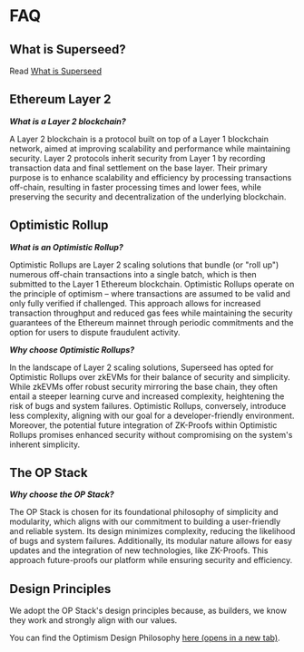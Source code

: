 # FAQ

## What is Superseed?

Read [What is Superseed](./core-concepts/what-is-superseed.mdx)

## Ethereum Layer 2

**_What is a Layer 2 blockchain?_**

A Layer 2 blockchain is a protocol built on top of a Layer 1 blockchain network, aimed at improving scalability and performance while maintaining security. Layer 2 protocols inherit security from Layer 1 by recording transaction data and final settlement on the base layer. Their primary purpose is to enhance scalability and efficiency by processing transactions off-chain, resulting in faster processing times and lower fees, while preserving the security and decentralization of the underlying blockchain.

## Optimistic Rollup

**_What is an Optimistic Rollup?_**

Optimistic Rollups are Layer 2 scaling solutions that bundle (or "roll up") numerous off-chain transactions into a single batch, which is then submitted to the Layer 1 Ethereum blockchain. Optimistic Rollups operate on the principle of optimism – where transactions are assumed to be valid and only fully verified if challenged. This approach allows for increased transaction throughput and reduced gas fees while maintaining the security guarantees of the Ethereum mainnet through periodic commitments and the option for users to dispute fraudulent activity.

**_Why choose Optimistic Rollups?_**

In the landscape of Layer 2 scaling solutions, Superseed has opted for Optimistic Rollups over zkEVMs for their balance of security and simplicity. While zkEVMs offer robust security mirroring the base chain, they often entail a steeper learning curve and increased complexity, heightening the risk of bugs and system failures. Optimistic Rollups, conversely, introduce less complexity, aligning with our goal for a developer-friendly environment. Moreover, the potential future integration of ZK-Proofs within Optimistic Rollups promises enhanced security without compromising on the system's inherent simplicity.

## The OP Stack

**_Why choose the OP Stack?_**

The OP Stack is chosen for its foundational philosophy of simplicity and modularity, which aligns with our commitment to building a user-friendly and reliable system. Its design minimizes complexity, reducing the likelihood of bugs and system failures. Additionally, its modular nature allows for easy updates and the integration of new technologies, like ZK-Proofs. 
This approach future-proofs our platform while ensuring security and efficiency.

## Design Principles

We adopt the OP Stack's design principles because, as builders, we know they work and strongly align with our values.

You can find the Optimism Design Philosophy [here (opens in a new tab)](https://community.optimism.io/docs/protocol/1-design-philosophy/).
